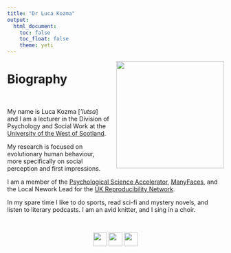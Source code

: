 ```yaml
---
title: "Dr Luca Kozma"
output:
  html_document:
    toc: false
    toc_float: false
    theme: yeti
---
```


<style>
  .responsive-img {
    float: right;
    margin: 0px 0px 15px 15px;
  }

  @media (max-width: 768px) {
    .responsive-img {
      float: none;
      display: block;
      margin: 0 auto 15px auto;
    }
  }
</style>

<img src="2.jpg" width="250" class="responsive-img">


# Biography

<br><left>

My name is Luca Kozma [*'lutsa*] and I am a lecturer in the Division of Psychology and Social Work at the [University of the West of Scotland](https://research-portal.uws.ac.uk/en/persons/luca-kozma).

My research is focused on evolutionary human behaviour, more specifically on social perception and first impressions.

I am  a member of the [Psychological Science Accelerator](https://psysciacc.org/), [ManyFaces](https://manyfaces.team/), and the Local Nework Lead for the [UK Reproducibility Network](https://www.ukrn.org/).

In my spare time I like to do sports, read sci-fi and mystery novels, and listen to literary podcasts. I am an avid knitter, and I sing in a choir.</left>

<br>

<center>[<img src="mail.svg" height="32"/>](mailto:luca.kozma@uws.ac.uk)    [<img src="orcid.svg"  height="32"/>](https://orcid.org/0000-0002-3297-629X)   [<img src="linkedin.svg"  height="32"/>](https://www.linkedin.com/in/dr-luca-kozma-phd-079432135/)